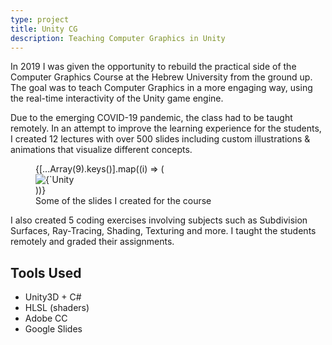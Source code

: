 ```yaml
---
type: project
title: Unity CG
description: Teaching Computer Graphics in Unity
---
```



<ThreeTest />

In 2019 I was given the opportunity to rebuild the practical side of the
Computer Graphics Course at the Hebrew University from the ground up. The goal
was to teach Computer Graphics in a more engaging way, using the real-time
interactivity of the Unity game engine.

Due to the emerging COVID-19 pandemic, the class had to be taught remotely. In
an attempt to improve the learning experience for the students, I created 12
lectures with over 500 slides including custom illustrations & animations that
visualize different concepts.

<figure>
  <Slider Infinite={true} speed={500}>
    {[...Array(9).keys()].map((i) => (
      <div key={i}>
        <img
          src={`/projects/unity-cg/slide${i + 1}.png`}
          alt={`Unity CG Slide ${i + 1}`}
          style={{ width: "100%" }}
        />
      </div>
    ))}
  </Slider>
  <figcaption>Some of the slides I created for the course</figcaption>
</figure>

I also created 5 coding exercises involving subjects such as Subdivision
Surfaces, Ray-Tracing, Shading, Texturing and more. I taught the students
remotely and graded their assignments.

## Tools Used

- Unity3D + C#
- HLSL (shaders)
- Adobe CC
- Google Slides
